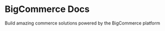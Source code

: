 
# BigCommerce Docs

Build amazing commerce solutions
powered by the BigCommerce platform

<Homepage />


<CardGrid>
  <Card
    title="Customers"
    description="Cupidatat officia fugiat ullamco id consequat sit fugiat officia esse ex minim."
    href="/"
  />
  <Card
    title="Checkouts"
    description="Dolor consectetur labore pariatur proident veniam Lorem pariatur officia minim fugiat cupidatat est aute."
    href="/"
  />
  <Card
    title="Orders"
    description="Dolor adipisicing incididunt ut elit.Voluptate minim ex sunt in velit cupidatat eiusmod esse irure."
    href="/"
    variant="small"
  />
  <Card
    title="Shipping"
    description="Lorem elit nulla aute dolor sunt sit dolore voluptate consectetur laboris aliqua."
    href="/"
    variant="small"
  />
  <Card
    title="Tools & Resources"
    description="Lorem elit nulla aute dolor sunt sit dolore voluptate consectetur laboris aliqua."
    href="/tools-resources"
    variant="small"
  />
</CardGrid>
